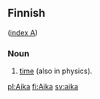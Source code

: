 ==Finnish==
([[Wiktionary:Finnish_index_a|index A]])

===Noun===

# [[time]] (also in physics).

[[pl:Aika]]
[[fi:Aika]]
[[sv:aika]]